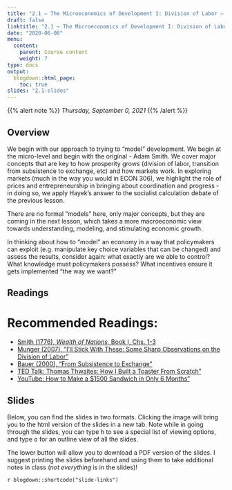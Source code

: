 ```yaml
---
title: "2.1 — The Microeconomics of Development I: Division of Labor — Class Content"
draft: false
linktitle: "2.1 — The Microeconomics of Development I: Division of Labor"
date: "2020-06-08"
menu:
  content:
    parent: Course content
    weight: 7
type: docs
output:
  blogdown::html_page:
    toc: true
slides: "2.1-slides"
---
```


{{% alert note %}}
*Thursday, September 0, 2021*
{{% /alert %}}

## <i class="fas fa-info-circle fa-lg"></i> Overview

We begin with our approach to trying to "model" development. We begin at the micro-level and begin with the original - Adam Smith. We cover major concepts that are key to how prosperity grows (division of labor, transition from subsistence to exchange, etc) and how markets work. In exploring markets (much in the way you would in ECON 306), we highlight the role of prices and entrepreneurship in bringing about coordination and progress - in doing so, we apply Hayek's answer to the socialist calculation debate of the previous lesson.

There are no formal "models" here, only major concepts, but they are coming in the next lesson, which takes a more macroeconomic view towards understanding, modeling, and stimulating economic growth.

In thinking about how to "model" an economy in a way that policymakers can exploit (e.g. manipulate key choice variables that can be changed) and assess the results, consider again: what exactly are we able to control? What knowledge must policymakers possess? What incentives ensure it gets implemented "the way we want?"

## <i class="fas fa-book-reader fa-lg"></i> Readings

# Recommended Readings:

- [<i class="fas fa-external-link-square-alt"></i> Smith (1776), *Wealth of Nations*, Book I, Chs. 1-3](https://www.econlib.org/library/Smith/smWN.html)
- [<i class="fas fa-external-link-square-alt"></i> Munger (2007), “I’ll Stick With These: Some Sharp Observations on the Division of Labor”](https://www.econlib.org/library/Columns/y2007/Mungerpins.html)
- [<i class="fas fa-file-pdf"></i> Bauer (2000), "From Subsistence to Exchange"](/readings/Bauer-2000-Ch1.pdf)
- [<i class="fab fa-youtube"></i> TED Talk: Thomas Thwaites: How I Built a Toaster From Scratch"](https://www.ted.com/talks/thomas_thwaites_how_i_built_a_toaster_from_scratch?language=en)
- [<i class="fab fa-youtube"></i> YouTube: How to Make a $1500 Sandwich in Only 6 Months"](https://www.youtube.com/watch?v=URvWSsAgtJE)

## <i class="fas fa-chalkboard-teacher"></i> Slides

Below, you can find the slides in two formats. Clicking the image will bring you to the html version of the slides in a new tab. Note while in going through the slides, you can type <kbd>h</kbd> to see a special list of viewing options, and type <kbd>o</kbd> for an outline view of all the slides.

The lower button will allow you to download a PDF version of the slides. I suggest printing the slides beforehand and using them to take additional notes in class (*not everything* is in the slides)!

`r blogdown::shortcode("slide-links")`